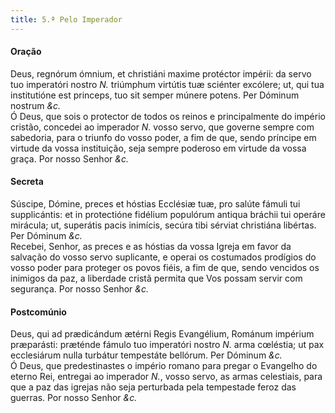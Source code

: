 ```yaml
---
title: 5.ª Pelo Imperador
---
```


<h4 class="text-center">Oração</h4>
<div class="container-fluid">
  <div class="row">
    <div class="col-6 dropcaps text-justify">
      Deus, regnórum ómnium, et christiáni maxime protéctor impérii: da servo
      tuo imperatóri nostro <em>N.</em> triúmphum virtútis tuæ sciénter
      excólere; ut, qui tua institutióne est princeps, tuo sit semper múnere
      potens. Per Dóminum nostrum <em>&c.</em>
    </div>
    <div class="col-6 dropcaps text-justify">
      Ó Deus, que sois o protector de todos os reinos e principalmente do
      império cristão, concedei ao imperador <em>N.</em> vosso servo, que
      governe sempre com sabedoria, para o triunfo do vosso poder, a fim de que,
      sendo príncipe em virtude da vossa instituição, seja sempre poderoso em
      virtude da vossa graça. Por nosso Senhor <em>&c.</em>
    </div>
  </div>
</div>

<h4 class="text-center">Secreta</h4>
<div class="container-fluid">
  <div class="row">
    <div class="col-6 dropcaps text-justify">
      Súscipe, Dómine, preces et hóstias Ecclésiæ tuæ, pro salúte fámuli tui
      supplicántis: et in protectióne fidélium populórum antiqua bráchii tui
      operáre mirácula; ut, superátis pacis inimícis, secúra tibi sérviat
      christiána libértas. Per Dóminum <em>&c.</em>
    </div>
    <div class="col-6 dropcaps text-justify">
      Recebei, Senhor, as preces e as hóstias da vossa Igreja em favor da
      salvação do vosso servo suplicante, e operai os costumados prodígios do
      vosso poder para proteger os povos fiéis, a fim de que, sendo vencidos os
      inimigos da paz, a liberdade cristã permita que Vos possam servir com
      segurança. Por nosso Senhor <em>&c.</em>
    </div>
  </div>
</div>

<h4 class="text-center">Postcomúnio</h4>
<div class="container-fluid">
  <div class="row">
    <div class="col-6 dropcaps text-justify">
      Deus, qui ad prædicándum ætérni Regis Evangélium, Románum impérium
      præparásti: præténde fámulo tuo imperatóri nostro <em>N.</em> arma
      cœléstia; ut pax ecclesiárum nulla turbátur tempestáte bellórum. Per
      Dóminum <em>&c.</em>
    </div>
    <div class="col-6 dropcaps text-justify">
      Ó Deus, que predestinastes o império romano para pregar o Evangelho do
      eterno Rei, entregai ao imperador <em>N.</em>, vosso servo, as armas
      celestiais, para que a paz das igrejas não seja perturbada pela tempestade
      feroz das guerras. Por nosso Senhor <em>&c.</em>
    </div>
  </div>
</div>
